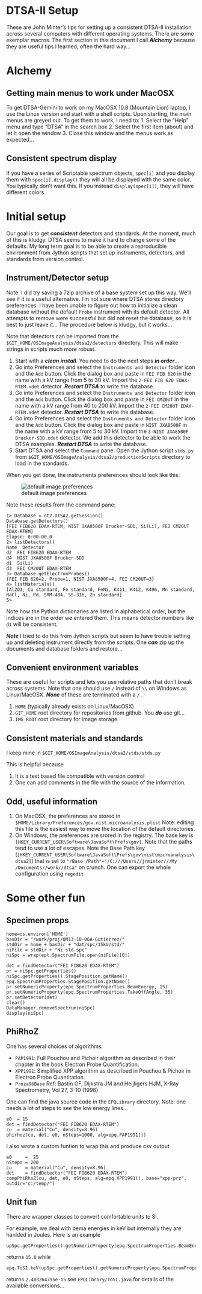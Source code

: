 
DTSA-II Setup
========================================================

These are John Minter's tips for setting up a consistent
DTSA-II installation across several computers with
different operating systems. There are some exemplar 
macros. The first section in this document I call
***Alchemy*** because they are useful tips I learned,
often the hard way...

# Alchemy

## Getting main menus to work under MacOSX
To get DTSA-Gemini to work on my MacOSX 10.8 (Mountain
Lion) laptop, I use the Linux version and start with a
shell scripts. Upon starting, the main menus are greyed
out. To get them to work, I need to:
1. Select the "Help" menu and type "DTSA" in the search box
2. Select the first item (about) and let it open the window
3. Close this window and the menus work as expected...

## Consistent spectrum display

If you have a series of Scriptable spectrum objects, ``spec[i]`` and you
display them with ``spec[i].display()`` they will all be displayed with
the same color. You typically don't want this. If you instead
``display(spec[i])``, they will have different colors.

# Initial setup

Our goal is to get ***consistent*** detectors and
standards. At the moment, much of this is kludgy.
DTSA seems to make it hard to change some of the
defaults. My long term goal is to be able to create
a reproducible environment from Jython scripts that
set up instruments, detectors, and standards from
version control.



## Instrument/Detector setup

Note: I did try saving a 7zip archive of a base system
set up this way. We'll see if it is a useful alternative.
I'm not sure where DTSA stores directory preferences.
I have been unable to figure out how to initialize a clean
database without the default ``Probe`` instrument with its
default detector. All attempts to remove were successful
but did not reset the database, so it is best to just leave
it... The procedure below is kludgy, but it works...

Note that detectors can be imported from the
``$GIT_HOME/OSImageAnalysis/dtsa2/detectors``
directory. This will make strings in scripts much more
robust.

1. Start with a ***clean install***. You need to do the next steps ***in order***...
2. Go into Preferences and select the ``Instruments and Detector`` folder icon and the ``Add`` button. Click the dialog box and paste in ``FEI FIB 620`` in the name with a kV range from 5 to 30 kV. Import the ``2-FEI FIB 620 EDAX-RTEM.xdet`` detector. ***Restart DTSA*** to write the database.
3. Go into Preferences and select the ``Instruments and Detector`` folder icon and the ``Add`` button. Click the dialog box and paste in ``FEI CM20UT`` in the name with a kV range from 40 to 200 kV. Import the ``2-FEI CM20UT EDAX-RTEM.xdet`` detector. ***Restart DTSA*** to write the database.
4. Go into Preferences and select the ``Instruments and Detector`` folder icon and the ``Add`` button. Click the dialog box and paste in ``NIST JXA8500F`` in the name with a kV range from 5 to 30 kV. Import the ``3-NIST JXA8500F Brucker-SDD.xdet`` detector. We add this detector to be able to work the DTSA examples. ***Restart DTSA*** to write the database.
5. Start DTSA and select the ``Command`` pane. Open the Jython script ``stds.py`` from ``$GIT_HOME/OSImageAnalysis/dtsa2/productionScripts`` directory to load in the standards.


When you get done, the instruments preferences
should look like this:

![default image preferences](img/default-detectors.png)

Note these results from the command pane:

```
1> Database = dt2.DTSA2.getSession()
Database.getDetectors()
[FEI FIB620 EDAX-RTEM, NIST JXA8500F Brucker-SDD, Si(Li), FEI CM20UT EDAX-RTEM]
Elapse: 0:00:00.0
2> listDetectors()
Name  Detector
d2	FEI FIB620 EDAX-RTEM
d4	NIST JXA8500F Brucker-SDD
d1	Si(Li)
d3	FEI CM20UT EDAX-RTEM
3> Database.getElectronProbes()
{FEI FIB 620=2, Probe=1, NIST JXA8500F=4, FEI CM20UT=3}
4> listMaterials()
[Al2O3, Cu standard, Fe standard, FeNi, K411, K412, K496, Mn standard, NaCl, Ni, Pd, SRM-484, SS-316, Zn standard]
5> 

```

Note how the Python dictionaries are listed in alphabetical order, but the indices are in the order we entered them. This means detector numbers like ``d1`` will be consistent.

***Note*** I tried to do this from Jython scripts but
seem to have trouble setting up and deleting instrument
directly from the scripts. One ***can*** zip up the documents and database folders and restore...


## Convenient environment variables

These are useful for scripts and lets you use
relative paths that don't break across systems.
Note that one should use ``/`` instead of ``\\`` 
on Windows as Linux/MacOSX. ***None*** of these are
terminated with a ``/`` .

1. ``HOME`` (typically already exists on Linux/MacOSX)
2. ``GIT_HOME`` root directory for repositories from github.
    You ***do*** use git...
3. ``IMG_ROOT`` root directory for image storage.

## Consistent materials and standards
I keep mine in
``$GIT_HOME/OSImageAnalysis/dtsa2/stds/stds.py``

This is helpful because

1. It is a text based file compatible with version control
2. One can add comments in the file with the source of the information.

## Odd, useful information
1. On MacOSX, the preferences are stored in ``$HOME/Library/Preferences/gov.nist.microanalysis.plist`` Note: editing this file is the easiest way to move the location of the default directories.
2. On Windows, the preferences are srored in the registry. The base key is ``[HKEY_CURRENT_USER\Software\JavaSoft\Prefs\gov]``. Note that the paths tend to use a lot of escapes. Note the Base Path key (``[HKEY_CURRENT_USER\Software\JavaSoft\Prefs\gov\nist\microanalysis\dtsa2]``) that is set to ``"/Base /Path"="/C:///Users//jrminter///My /Documents//work//dtsa"`` on crunch. One can export the whole configuration using ``regedit``

# Some other fun

## Specimen props

```
home=os.environ['HOME']
basDir = "/work/proj/QM13-10-06A-Gutierrez/"
stdDir = home + basDir + "dat/spc/15kV/std/"
niFile = stdDir + "Ni-std.spc"
niSpc = wrap(ept.SpectrumFile.open(niFile)[0])

det = findDetector("FEI FIB620 EDAX-RTEM")
pr = niSpc.getProperties()
niSpc.getProperties().StagePosition.getName()
epq.SpectrumProperties.StagePosition.getName()
pr.setNumericProperty(epq.SpectrumProperties.BeamEnergy, 15)
pr.setNumericProperty(epq.SpectrumProperties.TakeOffAngle, 35)
pr.setDetector(det)
clear()
DataManager.removeSpectrum(niSpc)
display(niSpc)
```

## PhiRhoZ

One has several choices of algorithms:

- ``PAP1991``: Full Pouchou and Pichoir algorithm as described in their chapter in the book Electron Probe Quantification.
- ``XPP1991``:  Simplified XPP algorithm as described in Pouchou & Pichoir in Electron Probe Quantitation.
- ``Proza96Base`` Ref: Bastin GF, Dijkstra JM and Heijligers HJM, X-Ray Spectrometry, Vol 27, 3-10 (1998)

One can find the java source code in the ``EPQLibrary``
directory. Note: one needs a lot of steps
to see the low energy lines...

```
e0  = 15
det = findDetector("FEI FIB620 EDAX-RTEM")
cu  = material("Cu", density=8.96)
phirhoz(cu, det, e0, nSteps=1000, alg=epq.PAP1991())
```

I also wrote a custom funtion to wrap this and produce
csv output

```
e0     =  25
nSteps = 200
cu     = material("Cu", density=8.96)
det    = findDetector("FEI FIB620 EDAX-RTEM")
compPhiRhoZ(cu, det, e0, nSteps, alg=epq.XPP1991(), base="xpp-prz", outdir="c:/temp/")
```

## Unit fun

There are wrapper classes to convert comfortable units
to SI.

For example, we deal with bema energies in keV but
internally they are hanlded in Joules. Here is an
example

```
upSpc.getProperties().getNumericProperty(epq.SpectrumProperties.BeamEnergy)
```

returns ``15.0`` while

```
epq.ToSI.keV(upSpc.getProperties().getNumericProperty(epq.SpectrumProperties.BeamEnergy))
```

returns ``2.403264795e-15`` see ``EPQLibrary/ToSI.java``
for details of the available conversions...